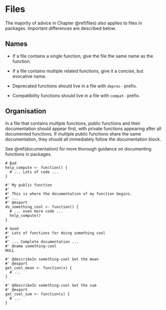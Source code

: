 # Files {#package-files}

The majority of advice in Chapter \@ref(files) also applies to files in packages. Important differences are described below. 

## Names

* If a file contains a single function, give the file the same name as the 
  function.

* If a file contains multiple related functions, give it a concise,
  but evocative name.
  
* Deprecated functions should live in a file with `deprec-` prefix.

* Compatibility functions should live in a file with `compat-` prefix.

## Organisation

In a file that contains multiple functions, public functions and their
documentation should appear first, with private functions appearing after all
documented functions. If multiple public functions share the same documentation,
they should all immediately follow the documentation block.

See \@ref(documentation) for more thorough guidance on documenting functions
in packages.

```
# Bad
help_compute <- function() {
  # ... Lots of code ...
}

#' My public function
#'
#' This is where the documentation of my function begins.
#' ...
#' @export
do_something_cool <- function() {
  # ... even more code ...
  help_compute()
}
```

```
# Good
#' Lots of functions for doing something cool
#'
#' ... Complete documentation ...
#' @name something-cool
NULL

#' @describeIn something-cool Get the mean
#' @export
get_cool_mean <- function(x) {
  # ...
}

#' @describeIn something-cool Get the sum
#' @export
get_cool_sum <- function(x) {
  # ...
}
```
